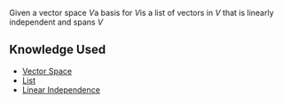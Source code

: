 Given a vector space <math>V</math>a basis for <math>V</math>is a list of vectors in <math>V</math> that is linearly independent and spans <math>V</math>

== Knowledge Used ==

* [[Vector Space]]
* [[List]]
* [[Linear Independence]]

{{Knowledge Metadata|Vector Spaces|Definition}}